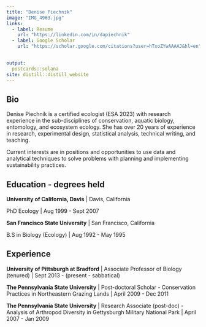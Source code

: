 ```yaml
---
title: "Denise Piechnik"
image: "IMG_4963.jpg"
links:
  - label: Resume
    url: "https://linkedin.com/in/dapiechnik"
  - label: Google Scholar
    url: "https://scholar.google.com/citations?user=hTxoZYwAAAAJ&hl=en"

  
output:
  postcards::solana
site: distill::distill_website
---
```

 
## Bio

Denise Piechnik is a certified ecologist (ESA 2023) with research experience in the sub-disciplines of conservation, aquatic biology, entomology, and ecosystem ecology. She has over 20 years of experience in research, experimental design, statistical analysis, technical writing, and teaching. 

Current interests are in positions and opportunities to use data and analytical techniques to solve problems with planning and implementing sustainability practices. 

## Education - degrees held

**University of California, Davis** | Davis, California

PhD Ecology | Aug 1999 - Sept 2007

**San Francisco State University** | San Francisco, California

B.S in Biology (Ecology) | Aug 1992 - May 1995

## Experience

**University of Pittsburgh at Bradford** | Associate Professor of Biology (tenured) | Sept 2013 - (present - sabbatical) 

**The Pennsylvania State University** | Post-doctoral Scholar - Conservation Practices in Northeastern Grazing Lands | April 2009 - Dec 2011 

**The Pennsylvania State University** | Research Associate (post-doc) - Analysis of Arthropod Diversity in Gettysburgh Military National Park | April 2007 - Jan 2009
